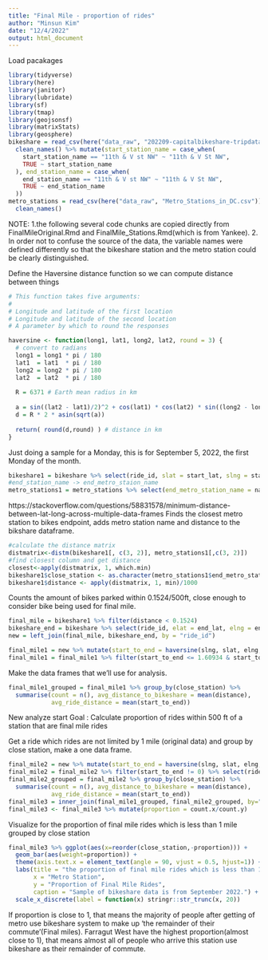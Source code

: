 ```yaml
---
title: "Final Mile - proportion of rides"
author: "Minsun Kim"
date: "12/4/2022"
output: html_document
---
```


Load pacakages
```r
library(tidyverse)
library(here)
library(janitor)
library(lubridate)
library(sf)
library(tmap)
library(geojsonsf)
library(matrixStats)
library(geosphere)
bikeshare = read_csv(here("data_raw", "202209-capitalbikeshare-tripdata.zip")) %>%
  clean_names() %>% mutate(start_station_name = case_when(
    start_station_name == "11th & V st NW" ~ "11th & V St NW",
    TRUE ~ start_station_name
  ), end_station_name = case_when(
    end_station_name == "11th & V st NW" ~ "11th & V St NW",
    TRUE ~ end_station_name
  ))
metro_stations = read_csv(here("data_raw", "Metro_Stations_in_DC.csv")) %>%
  clean_names()
```

NOTE: 
1.the following several code chunks are copied directly from FinalMileOriginal.Rmd and FinalMile_Stations.Rmd(which is from Yankee).
2. In order not to confuse the source of the data, the variable names were defined differently so that the bikeshare station and the metro station could be clearly distinguished.

Define the Haversine distance function so we can compute distance between things
```r
# This function takes five arguments:
# 
# Longitude and latitude of the first location
# Longitude and latitude of the second location
# A parameter by which to round the responses

haversine <- function(long1, lat1, long2, lat2, round = 3) {
  # convert to radians
  long1 = long1 * pi / 180
  lat1  = lat1  * pi / 180
  long2 = long2 * pi / 180
  lat2  = lat2  * pi / 180
  
  R = 6371 # Earth mean radius in km
  
  a = sin((lat2 - lat1)/2)^2 + cos(lat1) * cos(lat2) * sin((long2 - long1)/2)^2
  d = R * 2 * asin(sqrt(a))
  
  return( round(d,round) ) # distance in km
}
```

Just doing a sample for a Monday, this is for September 5, 2022, the first Monday of the month.
```r
bikeshare1 = bikeshare %>% select(ride_id, slat = start_lat, slng = start_lng) %>% na.omit() 
#end_station_name -> end_metro_staion_name
metro_stations1 = metro_stations %>% select(end_metro_station_name = name, lat = y, lng = x) %>% na.omit()
```

https://stackoverflow.com/questions/58831578/minimum-distance-between-lat-long-across-multiple-data-frames
Finds the closest metro station to bikes endpoint, adds metro station name and distance to the bikshare dataframe.
```r
#calculate the distance matrix
distmatrix<-distm(bikeshare1[, c(3, 2)], metro_stations1[,c(3, 2)])
#find closest column and get distance
closest<-apply(distmatrix, 1, which.min)
bikeshare1$close_station <- as.character(metro_stations1$end_metro_station_name[closest])
bikeshare1$distance <- apply(distmatrix, 1, min)/1000
```

Counts the amount of bikes parked within 0.1524/500ft, close enough to consider bike being used for final mile.
```r
final_mile = bikeshare1 %>% filter(distance < 0.1524) 
bikeshare_end = bikeshare %>% select(ride_id, elat = end_lat, elng = end_lng)
new = left_join(final_mile, bikeshare_end, by = "ride_id")
```

```r
final_mile1 = new %>% mutate(start_to_end = haversine(slng, slat, elng, elat))
final_mile1 = final_mile1 %>% filter(start_to_end <= 1.60934 & start_to_end != 0) %>% select(ride_id, close_station, distance, start_to_end)
```

Make the data frames that we'll use for analysis.
```r
final_mile1_grouped = final_mile1 %>% group_by(close_station) %>% 
  summarise(count = n(), avg_distance_to_bikeshare = mean(distance), 
            avg_ride_distance = mean(start_to_end))
```

New analyze start
Goal : Calculate proportion of rides within 500 ft of a station that are final mile rides

Get a ride which rides are not limited by 1 mile (original data) and group by close station, make a one data frame.
```r
final_mile2 = new %>% mutate(start_to_end = haversine(slng, slat, elng, elat))
final_mile2 = final_mile2 %>% filter(start_to_end != 0) %>% select(ride_id, close_station, distance, start_to_end)
final_mile2_grouped = final_mile2 %>% group_by(close_station) %>% 
  summarise(count = n(), avg_distance_to_bikeshare = mean(distance), 
            avg_ride_distance = mean(start_to_end))
final_mile3 = inner_join(final_mile1_grouped, final_mile2_grouped, by="close_station")
final_mile3 <- final_mile3 %>% mutate(proportion = count.x/count.y)
```

Visualize for the proportion of final mile rides which is less than 1 mile grouped by close station
```r
final_mile3 %>% ggplot(aes(x=reorder(close_station,-proportion))) + 
  geom_bar(aes(weight=proportion)) +
  theme(axis.text.x = element_text(angle = 90, vjust = 0.5, hjust=1)) +
  labs(title = "the proportion of final mile rides which is less than 1 mile", 
       x = "Metro Station", 
       y = "Proportion of Final Mile Rides",
       caption = "Sample of bikeshare data is from September 2022.") +
  scale_x_discrete(label = function(x) stringr::str_trunc(x, 20))
```
If proportion is close to 1, that means the majority of people after getting of metro use bikeshare system to make up 'the remainder of their 
commute'(Final miles). Farragut West have the highest proportion(almost close to 1), that means almost all of people who arrive this station use bikeshare as their remainder of commute. 